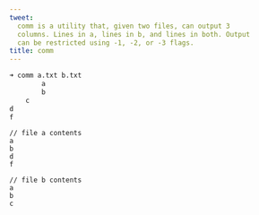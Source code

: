 ```yaml
---
tweet:
  comm is a utility that, given two files, can output 3
  columns. Lines in a, lines in b, and lines in both. Output
  can be restricted using -1, -2, or -3 flags.
title: comm
---
```


```sh
➜ comm a.txt b.txt
		a
		b
	c
d
f
```

```
// file a contents
a
b
d
f
```

```
// file b contents
a
b
c
```

